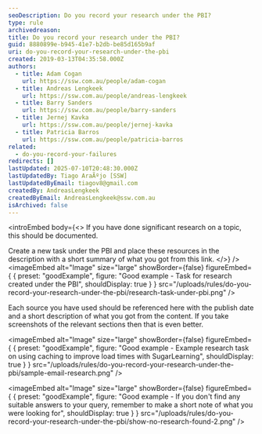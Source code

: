 ```yaml
---
seoDescription: Do you record your research under the PBI?
type: rule
archivedreason:
title: Do you record your research under the PBI?
guid: 8880899e-b945-41e7-b2db-be85d165b9af
uri: do-you-record-your-research-under-the-pbi
created: 2019-03-13T04:35:58.000Z
authors:
  - title: Adam Cogan
    url: https://ssw.com.au/people/adam-cogan
  - title: Andreas Lengkeek
    url: https://ssw.com.au/people/andreas-lengkeek
  - title: Barry Sanders
    url: https://ssw.com.au/people/barry-sanders
  - title: Jernej Kavka
    url: https://ssw.com.au/people/jernej-kavka
  - title: Patricia Barros
    url: https://ssw.com.au/people/patricia-barros
related:
  - do-you-record-your-failures
redirects: []
lastUpdated: 2025-07-10T20:48:30.000Z
lastUpdatedBy: Tiago AraÃºjo [SSW]
lastUpdatedByEmail: tiagov8@gmail.com
createdBy: AndreasLengkeek
createdByEmail: AndreasLengkeek@ssw.com.au
isArchived: false
---
```


<introEmbed
  body={<>
If you have done significant research on a topic, this should be documented.

Create a new task under the PBI and place these resources in the description with a short summary of what you got from this link.
  </>}
/>
<imageEmbed
  alt="Image"
  size="large"
  showBorder={false}
  figureEmbed={ {
    preset: "goodExample",
    figure: "Good example - Task for research created under the PBI",
    shouldDisplay: true
  } }
  src="/uploads/rules/do-you-record-your-research-under-the-pbi/research-task-under-pbi.png"
/>

Each source you have used should be referenced here with the publish date and a short description of what you got from the content. If you take screenshots of the relevant sections then that is even better.

<imageEmbed
  alt="Image"
  size="large"
  showBorder={false}
  figureEmbed={ {
    preset: "goodExample",
    figure: "Good example - Example research task on using caching to improve load times with SugarLearning",
    shouldDisplay: true
  } }
  src="/uploads/rules/do-you-record-your-research-under-the-pbi/sample-email-research.png"
/>

<imageEmbed
  alt="Image"
  size="large"
  showBorder={false}
  figureEmbed={ {
    preset: "goodExample",
    figure: "Good example - If you don't find any suitable answers to your query, remember to make a short note of what you were looking for",
    shouldDisplay: true
  } }
  src="/uploads/rules/do-you-record-your-research-under-the-pbi/show-no-research-found-2.png"
/>
